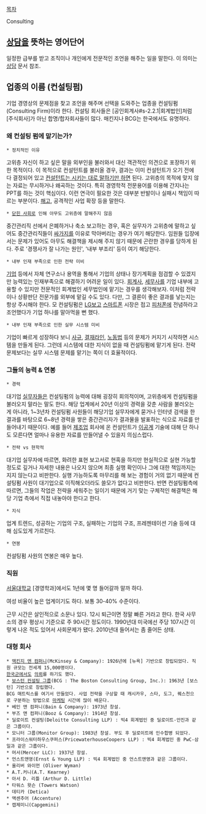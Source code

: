 [[목차]]

Consulting

== [[상담]]을 뜻하는 영어단어 ==
일정한 급부를 받고 조직이나 개인에게 전문적인 조언을 해주는 일을 말한다. 이 의미는 [[상담]] 문서 참조.

== 업종의 이름 (컨설팅펌) ==
기업 경영상의 문제점을 찾고 조언을 해주며 선택을 도와주는 업종을 컨설팅펌(Consulting Firm)이라 한다. 컨설팅 회사들은 [공인회계사#s-2.2.1|회계법인]처럼 [주식회사]가 아닌 합명/합자회사들이 많다. 매킨지나 BCG는 한국에서도 유명하다. 

=== 왜 컨설팅 펌에 맡기는가? ===
 * 정치적인 이유
고위층 자신이 하고 싶은 말을 외부인을 불러와서 대신 객관적인 의견으로 포장하기 위한 목적이다. 이 목적으로 컨설턴트를 불러올 경우, 결과는 이미 컨설턴트가 오기 전에 다 결정되어 있고 [[답정너|컨설턴트는 시키는 대로 말하기만 하면]] 된다. 고위층의 목적에 맞지 않는 자료는 무시하거나 왜곡하는 것이다. 특히 경영학적 전문용어를 이용해 간지나는 PPT를 하는 것이 핵심이다.
이런 연극이 필요한 것은 대부분 반발이나 실패시 책임이 따르는 부분이다. [[해고]], 공격적인 사업 확장 등을 말한다.

 * [[닫힌 사회]]로 인해 아무도 고위층에 말해주지 않음
중간관리직 선에서 은폐하거나 축소 보고하는 경우, 혹은 실무자가 고위층에 말하고 싶어도 중간관리직들이 [[싸가지]]를 이유로 막아버리는 경우가 여기 해당한다. 임원들 입장에서는 문제가 있어도 아무도 해결책을 제시해 주지 않기 때문에 곤란한 경우를 당하게 된다.
주로 '경쟁사가 잘 나가는 원인', '내부 부조리' 등이 여기 해당한다.

 * 내부 인재 부족으로 인한 전략 미비
[[기업]] 등에서 자체 연구소나 용역을 통해서 기업의 상태나 장기계획을 점검할 수 있겠지만 능력있는 인재부족으로 해결하기 어려운 일이 있다. [[회계사]], [[세무사]]를 기업 내부에 고용할 수 있지만 전문적인 회계법인 세무법인에 맡기는 경우를 생각해보자. 이처럼 전략이나 상황판단 전문가를 외부에 맡길 수도 있다.
다만, 그 결론이 좋은 결과를 낳는지는 항상 주시해야 한다. 모 컨설팅펌은 [[LG]]보고 [[스마트폰]] 시장은 접고 [[피처폰]]에 전념하라고 조언했다가 기업 하나를 말아먹을 뻔 했다.

 * 내부 인재 부족으로 인한 실무 시스템 미비
기업이 빠르게 성장하다 보니 [[사규]], [[결재라인]], [[노동법]] 등의 문제가 커지기 시작하면 시스템을 만들게 된다. 그런데 시스템에 대한 지식이 없을 때 컨설팅펌에 맡기게 된다. 전략 문제보다는 실무 시스템 문제를 맡기는 쪽이 더 효율적이다.

=== 그들의 능력 & 연봉 ===
 * 경력
대기업 [[실무자]]들은 컨설팅펌의 능력에 대해 굉장히 회의적이며, 고위층에게 컨설팅펌을 불러오지 말라는 말도 한다. 해당 업계에서 20년 이상의 경력을 갖춘 사람을 불러오는 게 아니라, 1~3년차 컨설팅펌 사원들이 해당기업 실무자에게 묻거나 인터넷 검색을 한 결과를 바탕으로 6~8년 경력을 쌓은 중간관리자가 결과물을 발표하는 식으로 자료를 만들어내기 때문이다.
예를 들어 [[제조업]] 회사에 온 컨설턴트가 [[이공계]] 기술에 대해 단 하나도 모른다면 얼마나 유용한 자료를 만들어낼 수 있을지 의심스럽다.

 * 전략 vs 현학적
대기업 실무자에 따르면, 화려한 표현 보고서로 현혹을 하지만 현실적으로 실현 가능할 정도로 깊거나 자세한 내용은 나오지 않으며 최종 실행 확인이나 그에 대한 책임까지는 지지 않는다고 비판한다. 실행 가능하도록 마무리를 해 보는 경험이 거의 없기 때문에 컨설팅펌 사원이 대기업으로 이직해오더라도 쓸모가 없다고 비판한다. 반면 컨설팅펌측에 따르면, 그들의 작업은 전략을 세워주는 일이기 때문에 거기 맞는 구체적인 해결책은 해당 기업 측에서 직접 내놓아야 한다고 한다.

 * 지식
업계 트렌드, 성공하는 기업의 구조, 실패하는 기업의 구조, 프레젠테이션 기술 등에 대해 심도있게 가르친다.

 * 연봉
컨설팅펌 사원의 연봉은 매우 높다. 
=== 직원 ===
[[서울대학교]] [경영학과]에서도 1년에 몇 명 들어갈까 말까 하다.

여성 비율이 높은 업계이기도 하다. 보통 30-40% 수준이다. 

근무 시간은 살인적으로 소문나 있다. 12시 퇴근이면 정말 빠른 거라고 한다. 한국 사무소의 경우 평상시 기준으로 주 90시간 정도이다. 1990년대 미국에선 주당 107시간 이렇게 나온 적도 있어서 사회문제가 됐다. 2010년대 들어서는 좀 줄어든 상태.

=== 대형 회사 ===
 * [[맥킨지 앤 컴퍼니]](McKinsey & Company): 1926년에 [뉴욕] 기반으로 창립되었다. 직원 규모는 전세계 15,000명이다.
 [[한국군]]에서도 [http://news.chosun.com/site/data/html_dir/2014/03/28/2014032800182.html?news_Head1 의뢰]를 하기도 했다.
 * [[보스턴 컨설팅 그룹]](BCG : The Boston Consulting Group, Inc.): 1963년 [보스턴] 기반으로 창립했다.
 BCG 매트릭스를 여기서 만들었다. 사업 전략을 구상할 때 캐시카우, 스타, 도그, 퀘스천으로 구분하는 방법으로 [[마케팅]] 시간에 많이 배운다.
 * 베인 앤 컴퍼니(Bain & Company): 1973년 창설. 
 * 부즈 앤 컴퍼니(Booz & Company): 1914년 창설.
 * 딜로이트 컨설팅(Deloitte Consulting LLP) : 빅4 회계법인 중 딜로이트-안진과 같은 그룹이다.
 * 모니터 그룹(Monitor Group): 1983년 창설. 부도 후 딜로이트에 인수합병 되었다. 
 * 프라이스워터하우스쿠퍼스(PricewaterhouseCoopers LLP) : 빅4 회계법인 중 PwC-삼일과 같은 그룹이다.
 * 머서(Mercer LLC): 1937년 창설.
 * 언스트앤영(Ernst & Young LLP) : 빅4 회계법인 중 언스트앤영과 같은 그룹이다.
 * 올리버 와이먼 (Oliver Wyman)
 * A.T.커니(A.T. Kearney)
 * 아서 D. 리틀 (Arthur D. Little)
 * 타워스 왓슨 (Towers Watson)
 * 데티카 (Detica)
 * 액센추어 (Accenture)
 * 캡제미니(Capgemini) 
